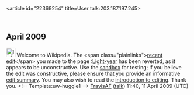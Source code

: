 <article id="22369254" title=User talk:203.187.197.245>
	<talkpage id="22369254" title="User talk:203.187.197.245">

== April 2009 ==

[[Image:Information.png|25px]] Welcome to Wikipedia. The &lt;span class=&quot;plainlinks&quot;&gt;[http://en.wikipedia.org/wiki/Light-year?diff=283158525 recent edit]&lt;/span&gt; you made to the page [[:Light-year]] has been reverted, as it appears to be unconstructive. Use the [[Wikipedia:Sandbox|sandbox]] for testing; if you believe the edit was constructive, please ensure that you provide an informative [[Help:Edit summary|edit summary]]. You may also wish to read the [[Wikipedia:Introduction|introduction to editing]]. Thank you. &lt;!-- Template:uw-huggle1 --&gt; [[User:TravisAF|TravisAF]] ([[User talk:TravisAF|talk]]) 11:40, 11 April 2009 (UTC)
	</talkpage>
</article>